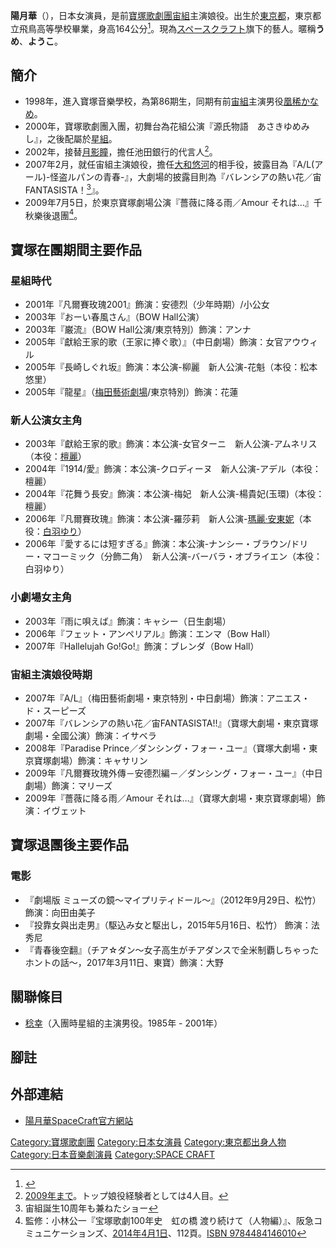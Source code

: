 {{blpsources|time=2021-06-01}}
{{藝人
|type=女演员
| 姓名                    = 陽月華(ひづき はな）
| 本名                    = 梅津 洋子
| 出生日期                = {{birth_date_and _age|1980|9|2}}
| 職業                    = 舞台演員
| 出生地點                = {{JPN}}
| yearsactive             = 2000-
}}
{{japanese|japanese=陽月 華 |kana=ひづき はな|romaji=Hizuki Hana}}

'''陽月華'''（{{bd|1980年|9月2日|}}），日本女演員，是前[[寶塚歌劇團|寶塚歌劇團]][[宙組|宙組]]主演娘役。出生於[[東京都|東京都]]，東京都立飛鳥高等學校畢業，身高164公分<ref>{{Cite web|url=http://www.spacecraft.co.jp/hana_hizuki/profile.html|title=官方網站個人資料頁面|accessdate=2017年11月16日|publisher=}}</ref>。現為[[SPACE_CRAFT|スペースクラフト]]旗下的藝人。暱稱'''うめ'''、'''ようこ'''。

==簡介==
* 1998年，進入寶塚音樂學校，為第86期生，同期有前[[宙組|宙組]]主演男役[[凰稀かなめ|凰稀かなめ]]。
* 2000年，寶塚歌劇團入團，初舞台為花組公演『源氏物語　あさきゆめみし』，之後配屬於[[星組|星組]]。
* 2002年，接替[[月影瞳|月影瞳]]，擔任池田銀行的代言人<ref>[[2009年|2009年]]まで。トップ娘役経験者としては4人目。</ref>。
* 2007年2月，就任宙組主演娘役，擔任[[大和悠河|大和悠河]]的相手役，披露目為『A/L(アール)-怪盗ルパンの青春-』，大劇場的披露目則為『バレンシアの熱い花／宙FANTASISTA！<ref>宙組誕生10周年も兼ねたショー</ref>』。
* 2009年7月5日，於東京寶塚劇場公演『薔薇に降る雨／Amour それは…』千秋樂後退團<ref>監修：小林公一『宝塚歌劇100年史　虹の橋 渡り続けて（人物編）』、阪急コミュニケーションズ、[[2014年|2014年]][[4月1日|4月1日]]、112頁。[[特別:文献資料/9784484146010|ISBN 9784484146010]]</ref>。

==寶塚在團期間主要作品==
===星組時代===
* 2001年『凡爾賽玫瑰2001』飾演：安德烈（少年時期）/小公女
* 2003年『おーい春風さん』（BOW Hall公演）
* 2003年『巌流』（BOW Hall公演/東京特別）飾演：アンナ
* 2005年『獻給王家的歌（王家に捧ぐ歌）』（中日劇場）飾演：女官アウウィル
* 2005年『長崎しぐれ坂』飾演：本公演-柳麗　新人公演-花魁（本役：松本悠里）
* 2005年『龍星』（[[梅田藝術劇場|梅田藝術劇場]]/東京特別）飾演：花蓮

===新人公演女主角===
* 2003年『獻給王家的歌』飾演：本公演-女官ターニ　新人公演-アムネリス（本役：[[檀麗|檀麗]]）
* 2004年『1914/愛』飾演：本公演-クロディーヌ　新人公演-アデル（本役：檀麗）
* 2004年『花舞う長安』飾演：本公演-梅妃　新人公演-楊貴妃(玉環)（本役：檀麗）
* 2006年『凡爾賽玫瑰』飾演：本公演-羅莎莉　新人公演-[[玛丽·安托瓦内特|瑪麗‧安東妮]]（本役：[[白羽ゆり|白羽ゆり]]）
* 2006年『愛するには短すぎる』飾演：本公演-ナンシー・ブラウン/ドリー・マコーミック（分飾二角）　新人公演-バーバラ・オブライエン（本役：白羽ゆり）

===小劇場女主角===
* 2003年『雨に唄えば』飾演：キャシー（日生劇場）
* 2006年『フェット・アンペリアル』飾演：エンマ（Bow Hall）
* 2007年『Hallelujah Go!Go!』飾演：ブレンダ（Bow Hall）

===宙組主演娘役時期===
* 2007年『A/L』（梅田藝術劇場・東京特別・中日劇場）飾演：アニエス・ド・スーピーズ
* 2007年『バレンシアの熱い花／宙FANTASISTA!!』（寶塚大劇場・東京寶塚劇場・全國公演）飾演：イサベラ
* 2008年『Paradise Prince／ダンシング・フォー・ユー』（寶塚大劇場・東京寶塚劇場）飾演：キャサリン
* 2009年『凡爾賽玫瑰外傳－安德烈編－／ダンシング・フォー・ユー』（中日劇場）飾演：マリーズ
* 2009年『薔薇に降る雨／Amour それは…』（寶塚大劇場・東京寶塚劇場）飾演：イヴェット

==寶塚退團後主要作品==
===電影===
* 『劇場版 ミューズの鏡〜マイプリティドール〜』（2012年9月29日、松竹）飾演：向田由美子
* 『投靠女與出走男』（駆込み女と駆出し，2015年5月16日、松竹） 飾演：法秀尼
* 『青春後空翻』（チア☆ダン〜女子高生がチアダンスで全米制覇しちゃったホントの話〜，2017年3月11日、東寶）飾演：大野
== 關聯條目==
*[[稔幸|稔幸]]（入團時星組的主演男役。1985年 - 2001年）

== 腳註 ==
{{reflist}}

== 外部連結 ==
* {{ja}}[http://www.spacecraft.co.jp/hana_hizuki/profile.html 陽月華SpaceCraft官方網站]

{{寶塚歌劇團宙組主演娘役|2007.2.13 - 2009.7.5}}
{{DEFAULTSORT:hizuki hana}}
[[Category:寶塚歌劇團|Category:寶塚歌劇團]]
[[Category:日本女演員|Category:日本女演員]]
[[Category:東京都出身人物|Category:東京都出身人物]]
[[Category:日本音樂劇演員|Category:日本音樂劇演員]]
[[Category:SPACE_CRAFT|Category:SPACE CRAFT]]
